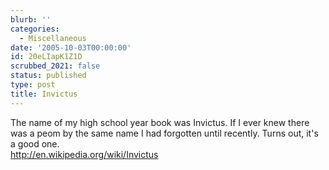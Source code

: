 ```yaml
---
blurb: ''
categories:
  - Miscellaneous
date: '2005-10-03T00:00:00'
id: 20eLIapK1Z1D
scrubbed_2021: false
status: published
type: post
title: Invictus
---
```


The name of my high school year book was Invictus. If I ever knew
there was a peom by the same name I had forgotten until recently.
Turns out, it's a good one.  
http://en.wikipedia.org/wiki/Invictus
